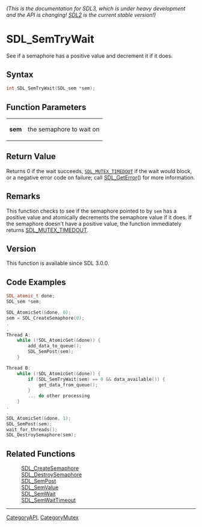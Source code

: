 ====== (This is the documentation for SDL3, which is under heavy development and the API is changing! [https://wiki.libsdl.org/ SDL2] is the current stable version!) ======
= SDL_SemTryWait =

See if a semaphore has a positive value and decrement it if it does.

== Syntax ==

<syntaxhighlight lang='c'>
int SDL_SemTryWait(SDL_sem *sem);
</syntaxhighlight>

== Function Parameters ==

{|
|'''sem'''
|the semaphore to wait on
|}

== Return Value ==

Returns 0 if the wait succeeds, <code>[[SDL_MUTEX_TIMEDOUT]]</code> if the
wait would block, or a negative error code on failure; call
[[SDL_GetError]]() for more information.

== Remarks ==

This function checks to see if the semaphore pointed to by <code>sem</code>
has a positive value and atomically decrements the semaphore value if it
does. If the semaphore doesn't have a positive value, the function
immediately returns [[SDL_MUTEX_TIMEDOUT]].

== Version ==

This function is available since SDL 3.0.0.

== Code Examples ==

<syntaxhighlight lang='c++'>
SDL_atomic_t done;
SDL_sem *sem;

SDL_AtomicSet(&done, 0);
sem = SDL_CreateSemaphore(0);
.
.
Thread A:
    while (!SDL_AtomicGet(&done)) {
        add_data_to_queue();
        SDL_SemPost(sem);
    }

Thread B:
    while (!SDL_AtomicGet(&done)) {
        if (SDL_SemTryWait(sem) == 0 && data_available()) {
            get_data_from_queue();
        }
        ... do other processing
    }
.
.
SDL_AtomicSet(&done, 1);
SDL_SemPost(sem);
wait_for_threads();
SDL_DestroySemaphore(sem);
</syntaxhighlight>

== Related Functions ==

:[[SDL_CreateSemaphore]]
:[[SDL_DestroySemaphore]]
:[[SDL_SemPost]]
:[[SDL_SemValue]]
:[[SDL_SemWait]]
:[[SDL_SemWaitTimeout]]

----
[[CategoryAPI]], [[CategoryMutex]]


